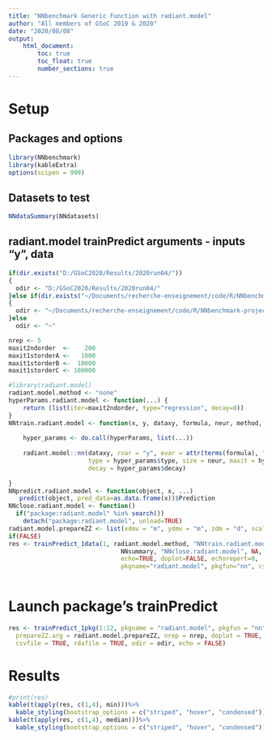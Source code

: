 ```yaml
---
title: "NNbenchmark Generic Function with radiant.model"
author: "All members of GSoC 2019 & 2020"
date: "2020/08/08"
output:
    html_document:
        toc: true
        toc_float: true
        number_sections: true
---
```


# Setup 

## Packages and options
```r
library(NNbenchmark)
library(kableExtra)
options(scipen = 999)
```

## Datasets to test
```r
NNdataSummary(NNdatasets)
```


## radiant.model trainPredict arguments - inputs "y", data
```r
if(dir.exists("D:/GSoC2020/Results/2020run04/"))
{  
  odir <- "D:/GSoC2020/Results/2020run04/"
}else if(dir.exists("~/Documents/recherche-enseignement/code/R/NNbenchmark-project/NNtempresult/"))
{  
  odir <- "~/Documents/recherche-enseignement/code/R/NNbenchmark-project/NNtempresult/"
}else
  odir <- "~"

nrep <- 5
maxit2ndorder  <-    200
maxit1storderA <-   1000
maxit1storderB <-  10000
maxit1storderC <- 100000

#library(radiant.model)
radiant.model.method <- "none"
hyperParams.radiant.model <- function(...) {
    return (list(iter=maxit2ndorder, type="regression", decay=0))
}
NNtrain.radiant.model <- function(x, y, dataxy, formula, neur, method, hyperParams, ...) {
    
    hyper_params <- do.call(hyperParams, list(...))
    
    radiant.model::nn(dataxy, rvar = "y", evar = attr(terms(formula), "term.labels"),
                      type = hyper_params$type, size = neur, maxit = hyper_params$iter,
                      decay = hyper_params$decay)
    
}
NNpredict.radiant.model <- function(object, x, ...)
   predict(object, pred_data=as.data.frame(x))$Prediction
NNclose.radiant.model <- function()
  if("package:radiant.model" %in% search())
    detach("package:radiant.model", unload=TRUE)
radiant.model.prepareZZ <- list(xdmv = "m", ydmv = "m", zdm = "d", scale = TRUE)
if(FALSE)
res <- trainPredict_1data(1, radiant.model.method, "NNtrain.radiant.model", "hyperParams.radiant.model", "NNpredict.radiant.model", 
                               NNsummary, "NNclose.radiant.model", NA, radiant.model.prepareZZ, nrep=5,
                               echo=TRUE, doplot=FALSE, echoreport=0,
                               pkgname="radiant.model", pkgfun="nn", csvfile=TRUE, rdafile=TRUE, odir=odir)
    
```


# Launch package's trainPredict

```r
res <- trainPredict_1pkg(1:12, pkgname = "radiant.model", pkgfun = "nn", radiant.model.method,
  prepareZZ.arg = radiant.model.prepareZZ, nrep = nrep, doplot = TRUE,
  csvfile = TRUE, rdafile = TRUE, odir = odir, echo = FALSE)
```

# Results

```r
#print(res)
kable(t(apply(res, c(1,4), min)))%>%
  kable_styling(bootstrap_options = c("striped", "hover", "condensed"))
kable(t(apply(res, c(1,4), median)))%>%
  kable_styling(bootstrap_options = c("striped", "hover", "condensed"))
```
